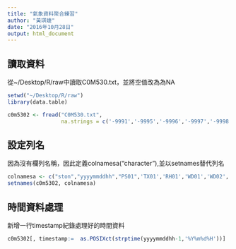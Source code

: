 ```yaml
---
title: "氣象資料聚合練習"
author: "黃琪婕"
date: "2016年10月28日"
output: html_document
---
```


## 讀取資料
從~/Desktop/R/raw中讀取C0M530.txt，並將空值改為為NA

```r
setwd("~/Desktop/R/raw")
library(data.table)

c0m5302 <- fread("C0M530.txt",
                 na.strings = c('-9991','-9995','-9996','-9997','-9998','-9999'))

```

##  設定列名
因為沒有欄列名稱，因此定義colnamesa("character"),並以setnames替代列名

```r
colnamesa <- c("ston","yyyymmddhh","PS01",'TX01','RH01','WD01','WD02','PP01','SS01')
setnames(c0m5302, colnamesa)

```

##  時間資料處理 
新增一行timestamp紀錄處理好的時間資料

```r
c0m5302[, timestamp:=  as.POSIXct(strptime(yyyymmddhh-1,'%Y%m%d%H'))]

```

